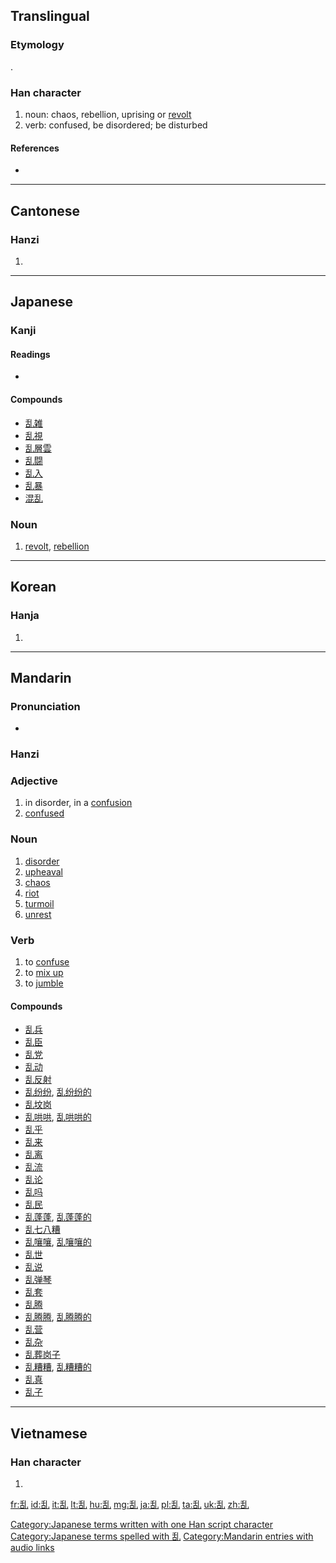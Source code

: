 {{also|亂}}<!-- may be replaced by zh-forms -->
==Translingual==
{{stroke order|strokes=7}}
{{Hani-forms|乱|[[亂]]}}

===Etymology===
{{Han simp|亂|f=(left side)|t=舌}}.

===Han character===
{{Han char|rn=5|rad=乙|as=06|sn=7|four=|canj=竹口山 (HRU)|ids=⿰[[舌]][[乚]]}}

# noun: chaos, rebellion, uprising or [[revolt]]
# verb: confused, be disordered; be disturbed

====References====
* {{Han ref|kx=0084.150|dkj=00187|dj=0171.200|hdz=10053.170|uh=4E71|ud=20081}}

----

==Cantonese==

===Hanzi===
{{yue-hanzi|tra=亂|jyut=lyun6|y=lyun6}}

# {{defn|lang=yue|sort=乙06}}

----

==Japanese==

===Kanji===
{{ja-kanji|grade=6|rs=乙06}}

====Readings====
* {{ja-readings|on=[[らん]] (ran), [[ろん]] (ron)|kun=[[みだれる]] (midareru), [[みだす]] (midasu), [[みだりに]] (midarini)}}

====Compounds====
* [[乱雑]]
* [[乱視]]
* [[乱層雲]]
* [[乱闘]]
* [[乱入]]
* [[乱暴]]
* [[混乱]]

===Noun===
{{ja-noun|k|hira=らん|rom=ran}} 

# [[revolt]], [[rebellion]]

[[Category:Japanese terms written with one Han script character]]
[[Category:Japanese terms spelled with 乱]]
----

==Korean==

===Hanja===
{{ko-hanja|hangeul=란|rv=ran|mr=ran}}

# {{defn|lang=ko|sort=乙06}}

----

==Mandarin==

===Pronunciation===
* {{audio|zh-luàn.ogg|audio}}

===Hanzi===
{{cmn-hanzi|tra=亂|pin=[[luàn]] ([[luan4]])|wg=luan<sup>4</sup>}}

===Adjective===
{{cmn-adj|s|pin=luàn|pint=luan4|rs=乙06}}

# in disorder, in a [[confusion]]
# [[confused]]

===Noun===
{{cmn-noun|s|pin=luàn|pint=luan4|rs=乙06}}

# [[disorder]]
# [[upheaval]]
# [[chaos]]
# [[riot]]
# [[turmoil]]
# [[unrest]]

===Verb===
{{cmn-verb|s|pin=luàn|pint=luan4|rs=乙06}}

# to [[confuse]]
# to [[mix up]]
# to [[jumble]]

====Compounds====
* [[乱兵]]
* [[乱臣]]
* [[乱党]]
* [[乱动]]
* [[乱反射]]
* [[乱纷纷]], [[乱纷纷的]]
* [[乱坟岗]]
* [[乱哄哄]], [[乱哄哄的]]
* [[乱乎]]
* [[乱来]]
* [[乱离]]
* [[乱流]]
* [[乱论]]
* [[乱吗]]
* [[乱民]]
* [[乱蓬蓬]], [[乱蓬蓬的]]
* [[乱七八糟]]
* [[乱嚷嚷]], [[乱嚷嚷的]]
* [[乱世]]
* [[乱说]]
* [[乱弹琴]]
* [[乱套]]
* [[乱腾]]
* [[乱腾腾]], [[乱腾腾的]]
* [[乱营]]
* [[乱杂]]
* [[乱葬岗子]]
* [[乱糟糟]], [[乱糟糟的]]
* [[乱真]]
* [[乱子]]

[[Category:Mandarin entries with audio links]]

----

==Vietnamese==

===Han character===
{{vi-hantu|loạn|rs=乙06}}

# {{defn|lang=vi|sort=乙06}}

[[fr:乱]]
[[id:乱]]
[[it:乱]]
[[lt:乱]]
[[hu:乱]]
[[mg:乱]]
[[ja:乱]]
[[pl:乱]]
[[ta:乱]]
[[uk:乱]]
[[zh:乱]]